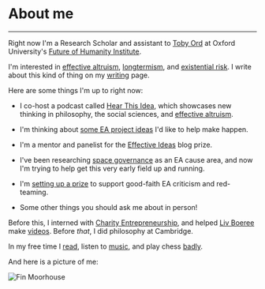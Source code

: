 
<Seo title="👋 About me" pageThumb="/meta-about.jpg" />

<div className="page-wrapper index-wrapper big h-card">

<h1 className="page-title">About me</h1>

<hr />

Right now I'm a Research Scholar and assistant to [Toby Ord](https://en.wikipedia.org/wiki/Toby_Ord) at Oxford University's [Future of Humanity Institute](https://www.fhi.ox.ac.uk/).

I'm interested in [effective altruism](https://www.effectivealtruism.org/), [longtermism](https://www.longtermism.com), and [existential risk](https://www.theprecipice.com). I write about this kind of thing on my [writing](https://www.finmoorhouse.com/writing) page.

Here are some things I'm up to right now:

- I co-host a podcast called [Hear This Idea](https://www.hearthisidea.com), which showcases new thinking in philosophy, the social sciences, and [effective altruism](https://www.effectivealtruism.org/).

- I'm thinking about [some EA project ideas](https://www.finmoorhouse.com/writing/ea-projects) I'd like to help make happen.

- I'm a mentor and panelist for the [Effective Ideas](https://www.effectiveideas.org/) blog prize.

- I've been researching [space governance](https://80000hours.org/problem-profiles/space-governance/) as an EA cause area, and now I'm trying to help get this very early field up and running.

- I'm [setting up a prize](https://forum.effectivealtruism.org/posts/Fx8pWSLKGwuqsfuRQ/pre-announcing-a-contest-for-critiques-and-red-teaming) to support good-faith EA criticism and red-teaming.

- Some other things you should ask me about in person!

Before this, I interned with [Charity Entrepreneurship](https://www.charityentrepreneurship.com/), and helped [Liv Boeree](https://en.wikipedia.org/wiki/Liv_Boeree) make [videos](https://youtu.be/kM7J56OxA6w). Before _that_, I did philosophy at Cambridge.

In my free time I [read](http://www.goodreads.com/finm), listen to [music](https://rateyourmusic.com/collection/finm/r0.5-5.0,ss.rd), and play chess [badly](https://lichess.org/@/finjm).

And here is a picture of me:

<div style="max-width:500px">

![Fin Moorhouse](../images/fm-headshot.jpg)

</div>

</div>